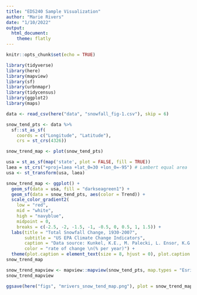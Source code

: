```yaml
---
title: "EDS240 Sample Visualization"
author: "Marie Rivers"
date: "1/10/2022"
output: 
  html_document:
    theme: flatly
---
```


```r
knitr::opts_chunk$set(echo = TRUE)
```

```r
library(tidyverse)
library(here)
library(mapview)
library(sf)
library(urbnmapr)
library(tidycensus)
library(ggplot2)
library(maps)
```

```r
data <- read_csv(here("data", "snowfall_fig-1.csv"), skip = 6)
```

```r
snow_tend_pts <- data %>% 
  sf::st_as_sf(
    coords = c("Longitude", "Latitude"),
    crs = st_crs(4326))
```

```r
snow_trend_map <- plot(snow_tend_pts)
```

```r
usa = st_as_sf(map('state', plot = FALSE, fill = TRUE))
laea = st_crs("+proj=laea +lat_0=30 +lon_0=-95") # Lambert equal area
usa <- st_transform(usa, laea)
```

```r
snow_trend_map <- ggplot() +
  geom_sf(data = usa, fill = "darkseagreen1") + 
  geom_sf(data = snow_tend_pts, aes(color = Trend)) +
  scale_color_gradient2(
    low = "red",
    mid = "white",
    high = "navyblue",
    midpoint = 0,
    breaks = c(-2.5, -2, -1.5, -1, -0.5, 0, 0.5, 1, 1.5)) +
  labs(title = "Total Snowfall Change, 1930-2007",
       subtitle = "US EPA Climate Change Indicators",
       caption = "Data source: Kunkel, K.E., M. Palecki, L. Ensor, K.G. Hubbard, D. Robinson, K. Redmond, and D. Easterling. 2009. \nTrends in twentieth-century U.S. snowfall using a quality-controlled dataset. J. Atmos. Ocean. Tech. 26:33–44",
       color = "rate of change \n(% per year)") +
  theme(plot.caption = element_text(size = 8, hjust = 0), plot.caption.position = "plot")
snow_trend_map
```

```r
snow_trend_mapview <- mapview::mapview(snow_tend_pts, map.types = "Esri.WorldPhysical")
snow_trend_mapview
```

```r
ggsave(here("figs", "mrivers_snow_tend_map.png"), plot = snow_trend_map)
```

